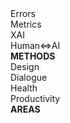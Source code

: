 ```{=html}
<div class="grid ri-grid">
<div class="perspective">
  <div class='resint_card-container spread'>
    <div class='resint_card resint_card-resint_card1 resint_card-set-methods'>
      <div class='resint_card__face resint_card__face--top'>
        <span class='resint_card__value'>
          Errors
        </span>
      </div>
    </div>
    <div class='resint_card resint_card-resint_card2 resint_card-set-methods'>
      <div class='resint_card__face resint_card__face--top'>
        <span class='resint_card__value'>
          Metrics
        </span>
      </div>
    </div>
    <div class='resint_card resint_card-resint_card3 resint_card-set-methods'>
      <div class='resint_card__face resint_card__face--top'>
        <span class='resint_card__value'>
          XAI
        </span>
      </div>
    </div>
    <div class='resint_card resint_card-resint_card4 resint_card-set-methods'>
      <div class='resint_card__face resint_card__face--top'>
        <span class='resint_card__value'>
          Human⇔AI
        </span>
      </div>
    <div class='resint_card__face resint_card__face--top card4_category'>
        <span class='resint_card__value'>
          <b>METHODS</b>
        </span>
      </div>
    </div>
  </div>
</div>
<div class="perspective">
  <div class='resint_card-container spread'>
    <div class='resint_card resint_card-resint_card1 resint_card-set-areas'>
      <div class='resint_card__face resint_card__face--top'>
        <span class='resint_card__value'>
          Design
        </span>
      </div>
    </div>
    <div class='resint_card resint_card-resint_card2 resint_card-set-areas'>
      <div class='resint_card__face resint_card__face--top'>
        <span class='resint_card__value'>
          Dialogue
        </span>
      </div>
    </div>
    <div class='resint_card resint_card-resint_card3 resint_card-set-areas'>
      <div class='resint_card__face resint_card__face--top'>
        <span class='resint_card__value'>
          Health
        </span>
      </div>
    </div>
    <div class='resint_card resint_card-resint_card4 resint_card-set-areas'>
      <div class='resint_card__face resint_card__face--top'>
        <span class='resint_card__value'>
          Productivity
        </span>
      </div>
      <div class='resint_card__face resint_card__face--top card4_category'>
        <span class='resint_card__value'>
          <b>AREAS</b>
        </span>
      </div>
    </div>
  </div>
</div>
</div>
```